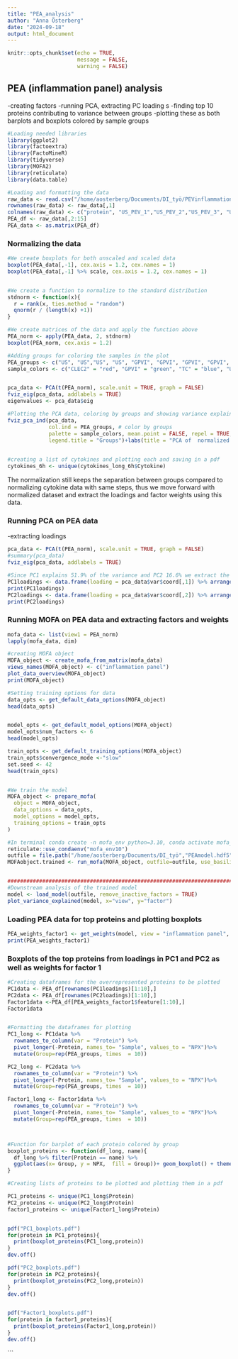 ```yaml
---
title: "PEA_analysis"
author: "Anna Österberg"
date: "2024-09-18"
output: html_document
---
```


```r
knitr::opts_chunk$set(echo = TRUE, 
                      message = FALSE,
                      warning = FALSE)
```

## PEA (inflammation panel) analysis 
-creating factors 
-running PCA, extracting PC loading s
-finding top 10 proteins contributing to variance between groups 
-plotting these as both barplots and boxplots colored by sample groups 

```r
#Loading needed libraries 
library(ggplot2)
library(factoextra)
library(FactoMineR)
library(tidyverse)
library(MOFA2)
library(reticulate)
library(data.table)

#Loading and formatting the data
raw_data <- read.csv("/home/aosterberg/Documents/DI_työ/PEVinflammationpanel.csv",header = TRUE)
rownames(raw_data) <- raw_data[,1]
colnames(raw_data) <- c("protein", "US_PEV_1","US_PEV_2","US_PEV_3", "US_PEV_4", "GPVI_PEV_1", "GPVI_PEV_2", "GPVI_PEV_3", "GPVI_PEV_4", "CLEC2_PEV_1","CLEC2_PEV_2","CLEC2_PEV_3","TC_PEV_1","TC_PEV_2","TC_PEV_3")
PEA_df <- raw_data[,2:15] 
PEA_data <- as.matrix(PEA_df)

```
### Normalizing the data

```r
#We create boxplots for both unscaled and scaled data
boxplot(PEA_data[,-1], cex.axis = 1.2, cex.names = 1) 
boxplot(PEA_data[,-1] %>% scale, cex.axis = 1.2, cex.names = 1)


#We create a function to normalize to the standard distribution 
stdnorm <- function(x){
  r = rank(x, ties.method = "random")
  qnorm(r / (length(x) +1))
}

#We create matrices of the data and apply the function above
PEA_norm <- apply(PEA_data, 2, stdnorm)
boxplot(PEA_norm, cex.axis = 1.2)

#Adding groups for coloring the samples in the plot 
PEA_groups <- c("US", "US","US", "US", "GPVI", "GPVI", "GPVI", "GPVI", "CLEC2", "CLEC2", "CLEC2", "TC", "TC","TC")
sample_colors <- c("CLEC2" = "red", "GPVI" = "green", "TC" = "blue", "US"= "purple")


pca_data <- PCA(t(PEA_norm), scale.unit = TRUE, graph = FALSE)
fviz_eig(pca_data, addlabels = TRUE)
eigenvalues <- pca_data$eig 

#Plotting the PCA data, coloring by groups and showing variance explained by each principal component
fviz_pca_ind(pca_data,
             col.ind = PEA_groups, # color by groups
             palette = sample_colors, mean.point = FALSE, repel = TRUE,
             legend.title = "Groups")+labs(title = "PCA of  normalized PEA data", x= paste0("PC1 (",round(eigenvalues[1,2],2),"%)"), y= paste0("PC2 (",round(eigenvalues[2,2],2),"%)")) + theme_minimal()+ scale_shape_manual(values = rep(16, length(unique(PEA_groups)))) + guides(color = guide_legend(override.aes = list(shape = 16, size = 4)))+theme(axis.title.x = element_text(size = 13, color = "black"), axis.title.y = element_text(size = 13, color = "black"), axis.text.x = element_text(size = 13, color = "black"), axis.text.y = element_text(size = 13,  color = "black"),legend.text = element_text(size = 12), legend.title = element_text(size  = 12))
                                                                                                                                                                                                                                                                                                                                                       

#creating a list of cytokines and plotting each and saving in a pdf
cytokines_6h <- unique(cytokines_long_6h$Cytokine)


```

The normalization still keeps the separation between groups compared to normalizing cytokine data with same steps, thus we move forward with normalized dataset and extract the loadings and factor weights using this data. 


### Running PCA on PEA data 
  -extracting loadings 

```r

pca_data <- PCA(t(PEA_norm), scale.unit = TRUE, graph = FALSE)
#summary(pca_data)
fviz_eig(pca_data, addlabels = TRUE) 

#Since PC1 explains 51.9% of the variance and PC2 16.6% we extract the loadings for these two 
PC1loadings <- data.frame(loading = pca_data$var$coord[,1]) %>% arrange(-abs(loading))
print(PC1loadings)
PC2loadings <- data.frame(loading = pca_data$var$coord[,2]) %>% arrange(-abs(loading))
print(PC2loadings)
```

### Running MOFA on PEA data and extracting factors and weights 

```r

mofa_data <- list(view1 = PEA_norm)
lapply(mofa_data, dim)

#creating MOFA object
MOFA_object <- create_mofa_from_matrix(mofa_data)
views_names(MOFA_object) <- c("inflammation panel")
plot_data_overview(MOFA_object)
print(MOFA_object)

#Setting training options for data 
data_opts <- get_default_data_options(MOFA_object) 
head(data_opts)


model_opts <- get_default_model_options(MOFA_object)
model_opts$num_factors <- 6
head(model_opts)

train_opts <- get_default_training_options(MOFA_object)
train_opts$convergence_mode <-"slow"
set.seed <- 42
head(train_opts)


#We train the model 
MOFA_object <- prepare_mofa(
  object = MOFA_object,
  data_options = data_opts,
  model_options = model_opts,
  training_options = train_opts
)

#In terminal conda create -n mofa_env python=3.10, conda activate mofa_env (you don't have to create a new environment each time, reticulate package you have downloaded does not seem to work with python 3.12 use python 3.10)
reticulate::use_condaenv("mofa_env10")
outfile = file.path("/home/aosterberg/Documents/DI_työ","PEAmodel.hdf5")
MOFAobject.trained <- run_mofa(MOFA_object, outfile=outfile, use_basilisk=FALSE)


##############################################################################################################################
#Downstream analysis of the trained model 
model <- load_model(outfile, remove_inactive_factors = TRUE)
plot_variance_explained(model, x="view", y="factor")

```

### Loading PEA data for top proteins and plotting boxplots 

```r
PEA_weights_factor1 <- get_weights(model, view = "inflammation panel", factor = 1, scale = FALSE, as.data.frame = TRUE)  %>%  arrange(-abs(value))
print(PEA_weights_factor1)

```

### Boxplots of the top proteins from loadings in PC1 and PC2 as well as weights for factor 1 

```r

#Creating dataframes for the overrepresented proteins to be plotted
PC1data <- PEA_df[rownames(PC1loadings)[1:10],]
PC2data <- PEA_df[rownames(PC2loadings)[1:10],]
Factor1data <-PEA_df[PEA_weights_factor1$feature[1:10],]
Factor1data


#Formatting the dataframes for plotting
PC1_long <- PC1data %>% 
  rownames_to_column(var = "Protein") %>% 
  pivot_longer(-Protein, names_to= "Sample", values_to = "NPX")%>% 
  mutate(Group=rep(PEA_groups, times  = 10))

PC2_long <- PC2data %>% 
  rownames_to_column(var = "Protein") %>% 
  pivot_longer(-Protein, names_to= "Sample", values_to = "NPX")%>% 
  mutate(Group=rep(PEA_groups, times  = 10))

Factor1_long <- Factor1data %>% 
  rownames_to_column(var = "Protein") %>% 
  pivot_longer(-Protein, names_to= "Sample", values_to = "NPX")%>% 
  mutate(Group=rep(PEA_groups, times  = 10))



#Function for barplot of each protein colored by group
boxplot_proteins <- function(df_long, name){
  df_long %>% filter(Protein == name) %>% 
  ggplot(aes(x= Group, y = NPX,  fill = Group))+ geom_boxplot() + theme_minimal()+ labs(title = name)+guides(color = guide_legend(override.aes = list(size = 4)))+theme(axis.title.x = element_text(size = 13, color = "black"), axis.title.y = element_text(size = 13, color = "black"), axis.text.x = element_text(size = 13, color = "black"), axis.text.y = element_text(size = 13,  color = "black"),legend.text = element_text(size = 12), legend.title = element_text(size  = 12), plot.title = element_text(size = 15, hjust = 0.5))
}

#Creating lists of proteins to be plotted and plotting them in a pdf

PC1_proteins <- unique(PC1_long$Protein)
PC2_proteins <- unique(PC2_long$Protein)
factor1_proteins <- unique(Factor1_long$Protein)


pdf("PC1_boxplots.pdf")
for(protein in PC1_proteins){
  print(boxplot_proteins(PC1_long,protein))
}
dev.off()

pdf("PC2_boxplots.pdf")
for(protein in PC2_proteins){
  print(boxplot_proteins(PC2_long,protein))
}
dev.off()


pdf("Factor1_boxplots.pdf")
for(protein in factor1_proteins){
  print(boxplot_proteins(Factor1_long,protein))
}
dev.off()
```


```


